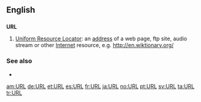 ==English==

==={{initialism}}===
'''URL'''

#[[Uniform Resource Locator]]: an [[address]] of a web page, ftp site, audio stream or other [[Internet]] resource, e.g. http://en.wiktionary.org/

===See also===
* {{pedialite}}

[[am:URL]]
[[de:URL]]
[[et:URL]]
[[es:URL]]
[[fr:URL]]
[[ja:URL]]
[[no:URL]]
[[pt:URL]]
[[sv:URL]]
[[ta:URL]]
[[tr:URL]]